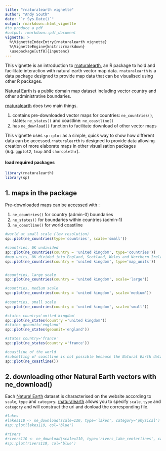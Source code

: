 ```yaml
---
title: "rnaturalearth vignette"
author: "Andy South"
date: "`r Sys.Date()`"
output: rmarkdown::html_vignette
#to produce a pdf
#output: rmarkdown::pdf_document
vignette: >
  %\VignetteIndexEntry{rnaturalearth vignette}
  %\VignetteEngine{knitr::rmarkdown}
  \usepackage[utf8]{inputenc}
---
```


This vignette is an introduction to [rnaturalearth](https://github.com/AndySouth/rnaturalearth), an R package to hold and facilitate interaction with natural earth vector map data. `rnaturalearth` is a data package designed to provide map data that can be visualised using other R packages.

[Natural Earth](http://www.naturalearthdata.com/) is a public domain map dataset including vector country and other administrative boundaries. 

[rnaturalearth](https://github.com/AndySouth/rnaturalearth) does two main things.

1. contains pre-downloaded vector maps for countries: `ne_countries()`, states: `ne_states()` and coastline: `ne_coastline()`
1. has `ne_download()` function to facilitate download of other vector maps


This vignette uses `sp::plot` as a simple, quick way to show how different data can be accessed.`rnaturalearth` is designed to provide data allowing creation of more elaborate maps in other visualisation packages (e.g. `ggplot2`, `tmap` and `choroplethr`).



#### load required packages
```r
library(rnaturalearth)
library(sp)
```


## 1. maps in the package
Pre-downloaded maps can be accessed with : 

1. `ne_countries()` for country (admin-0) boundaries 
1. `ne_states()` for boundaries within countries (admin-1)
1. `ne_coastline()` for world coastline


```r

#world at small scale (low resolution)
sp::plot(ne_countries(type='countries', scale='small'))

#countries, UK undivided
sp::plot(ne_countries(country = 'united kingdom', type='countries'))
#map_units, UK divided into England, Scotland, Wales and Northern Ireland
sp::plot(ne_countries(country = 'united kingdom', type='map_units'))


#countries, large scale
sp::plot(ne_countries(country = 'united kingdom', scale='large'))

#countries, medium scale
sp::plot(ne_countries(country = 'united kingdom', scale='medium'))
     
#countries, small scale
sp::plot(ne_countries(country = 'united kingdom', scale='small'))   

#states country='united kingdom'
sp::plot(ne_states(country ='united kingdom'))  
#states geounit='england'
sp::plot(ne_states(geounit='england')) 

#states country='france'
sp::plot(ne_states(country ='france'))  

#coastline of the world
#subsetting of coastline is not possible because the Natural Earth data are not attributed in that way
sp::plot(ne_coastline())

```




## 2. downloading other Natural Earth vectors with ne_download()  

Each [Natural Earth](http://www.naturalearthdata.com/) dataset is characterised on the website according to `scale`, `type` and `category`. [rnaturalearth](https://github.com/AndySouth/rnaturalearth) allows you to specify `scale`, `type` and `category` and will construct the url and donload the corresponding file.

```r

#lakes
#lakes110 <- ne_download(scale=110, type='lakes', category='physical')
#sp::plot(lakes110, col='blue')

#rivers
#rivers110 <- ne_download(scale=110, type='rivers_lake_centerlines', category='physical')
#sp::plot(rivers110, col='blue')


```



